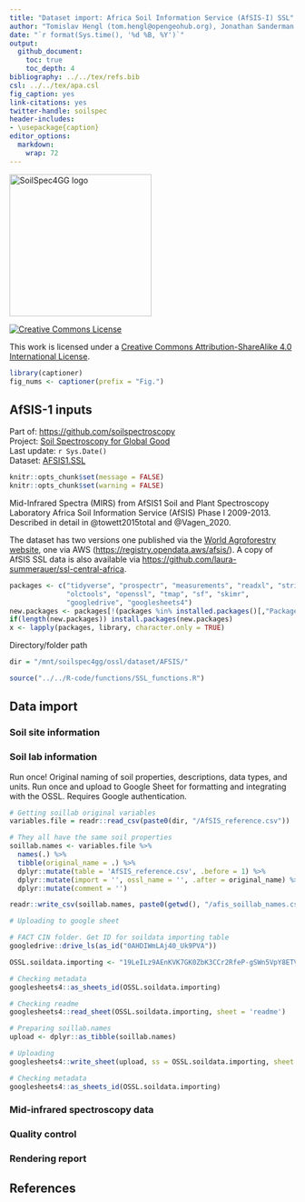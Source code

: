 ```yaml
---
title: "Dataset import: Africa Soil Information Service (AfSIS-I) SSL"
author: "Tomislav Hengl (tom.hengl@opengeohub.org), Jonathan Sanderman (jsanderman@woodwellclimate.org), and Jose Lucas Safanelli (jsafanelli@woodwellclimate.org) - "
date: "`r format(Sys.time(), '%d %B, %Y')`"
output: 
  github_document:
    toc: true
    toc_depth: 4
bibliography: ../../tex/refs.bib
csl: ../../tex/apa.csl  
fig_caption: yes
link-citations: yes
twitter-handle: soilspec
header-includes:
- \usepackage{caption}
editor_options: 
  markdown: 
    wrap: 72
---
```


[<img src="../../img/soilspec4gg-logo_fc.png" alt="SoilSpec4GG logo" width="250"/>](https://soilspectroscopy.org/)

[<img alt="Creative Commons License" style="border-width:0" src="https://i.creativecommons.org/l/by-sa/4.0/88x31.png" />](http://creativecommons.org/licenses/by-sa/4.0/)

This work is licensed under a [Creative Commons Attribution-ShareAlike 4.0 International License](http://creativecommons.org/licenses/by-sa/4.0/).


```r
library(captioner)
fig_nums <- captioner(prefix = "Fig.")
```

## AfSIS-1 inputs

Part of: <https://github.com/soilspectroscopy>  
Project: [Soil Spectroscopy for Global
Good](https://soilspectroscopy.org)  
Last update: `r Sys.Date()`  
Dataset: [AFSIS1.SSL](https://soilspectroscopy.github.io/ossl-manual/soil-spectroscopy-tools-and-users.html#afsis1.ssl)

```r
knitr::opts_chunk$set(message = FALSE)
knitr::opts_chunk$set(warning = FALSE)
```

Mid-Infrared Spectra (MIRS) from AfSIS1 Soil and Plant Spectroscopy Laboratory Africa Soil Information Service (AfSIS) Phase I 2009-2013. Described in detail in @towett2015total and @Vagen_2020.

The dataset has two versions one published via the [World Agroforestry website](https://doi.org/10.34725/DVN/QXCWP1), one via AWS (<https://registry.opendata.aws/afsis/>). A copy of AfSIS SSL data is also available via <https://github.com/laura-summerauer/ssl-central-africa>.

```r
packages <- c("tidyverse", "prospectr", "measurements", "readxl", "stringr",
              "olctools", "openssl", "tmap", "sf", "skimr",
              "googledrive", "googlesheets4")
new.packages <- packages[!(packages %in% installed.packages()[,"Package"])]
if(length(new.packages)) install.packages(new.packages)
x <- lapply(packages, library, character.only = TRUE)
```

Directory/folder path

```r
dir = "/mnt/soilspec4gg/ossl/dataset/AFSIS/"
```

```r
source("../../R-code/functions/SSL_functions.R")
```

## Data import

### Soil site information

### Soil lab information

Run once! Original naming of soil properties, descriptions, data types, and units. Run once and upload to Google Sheet for formatting and integrating with the OSSL. Requires Google authentication.

```r
# Getting soillab original variables
variables.file = readr::read_csv(paste0(dir, "/AfSIS_reference.csv"))

# They all have the same soil properties
soillab.names <- variables.file %>%
  names(.) %>%
  tibble(original_name = .) %>%
  dplyr::mutate(table = 'AfSIS_reference.csv', .before = 1) %>%
  dplyr::mutate(import = '', ossl_name = '', .after = original_name) %>%
  dplyr::mutate(comment = '')

readr::write_csv(soillab.names, paste0(getwd(), "/afis_soillab_names.csv"))

# Uploading to google sheet

# FACT CIN folder. Get ID for soildata importing table
googledrive::drive_ls(as_id("0AHDIWmLAj40_Uk9PVA"))

OSSL.soildata.importing <- "19LeILz9AEnKVK7GK0ZbK3CCr2RfeP-gSWn5VpY8ETVM"

# Checking metadata
googlesheets4::as_sheets_id(OSSL.soildata.importing)

# Checking readme
googlesheets4::read_sheet(OSSL.soildata.importing, sheet = 'readme')

# Preparing soillab.names
upload <- dplyr::as_tibble(soillab.names)

# Uploading
googlesheets4::write_sheet(upload, ss = OSSL.soildata.importing, sheet = "AFSIS")

# Checking metadata
googlesheets4::as_sheets_id(OSSL.soildata.importing)
```

### Mid-infrared spectroscopy data

### Quality control

### Rendering report

## References

<!-- ### Soil site and laboratory data import: -->

<!-- ```{r} -->
<!-- afsis1.xy = read.csv("/mnt/diskstation/data/Soil_points/AF/AfSIS_SSL/2009-2013/Georeferences/georeferences.csv") -->
<!-- afsis1.xy$observation.date.begin_iso.8601_yyyy.mm.dd = "2011-12-01" -->
<!-- afsis1.xy$observation.date.end_iso.8601_yyyy.mm.dd = "2013-12-01" -->
<!-- #afsis1.lst = list.files("/mnt/diskstation/data/Soil_points/AF/AfSIS_SSL/2009-2013/Wet_Chemistry", pattern=glob2rx("*.csv$"), full.names = TRUE, recursive = TRUE) -->
<!-- #afsis1.hor = plyr::rbind.fill(lapply(afsis1.lst, read.csv)) -->
<!-- afsis1.hor = read.csv(paste0(dir, "AFSIS_ICRAFwetchem.csv")) -->
<!-- tansis.xy = read.csv("/mnt/diskstation/data/Soil_points/AF/AfSIS_SSL/tansis/Georeferences/georeferences.csv") -->
<!-- #summary(tansis.xy$Sampling.date) -->
<!-- tansis.xy$observation.date.begin_iso.8601_yyyy.mm.dd = "2018-01-01" -->
<!-- tansis.xy$observation.date.end_iso.8601_yyyy.mm.dd = "2018-12-01" -->
<!-- tansis.lst = list.files("/mnt/diskstation/data/Soil_points/AF/AfSIS_SSL/tansis/Wet_Chemistry", pattern=glob2rx("*.csv$"), full.names = TRUE, recursive = TRUE) -->
<!-- tansis.hor = plyr::rbind.fill(lapply(tansis.lst, read.csv)) -->
<!-- ## bind everything into single table -->
<!-- afsis1t.df = plyr::rbind.fill(list(plyr::join(afsis1.hor, afsis1.xy, by="SSN"), plyr::join(tansis.hor, tansis.xy, by="SSN"))) -->
<!-- afsis1t.df$layer.upper.depth_usda_cm = ifelse(afsis1t.df$Depth=="sub", 20, 0) -->
<!-- afsis1t.df$layer.lower.depth_usda_cm = ifelse(afsis1t.df$Depth=="sub", 50, 20) -->
<!-- afsis1t.df$layer.sequence_usda_uint16 = ifelse(afsis1t.df$Depth=="sub", 2, 1) -->
<!-- summary(afsis1t.df$Acidified.carbon) -->
<!-- ## remove empty columns: -->
<!-- afsis1t.df = afsis1t.df[,-which(sapply(afsis1t.df, function(i){sum(!is.na(i))<100}))] -->
<!-- dim(afsis1t.df) -->
<!-- ``` -->

<!-- #### Soil lab information -->

<!-- Harmonization function: -->

<!-- ```{r} -->
<!-- in.name = c("Psa.w4clay", "Psa.w4silt", "Psa.w4sand", "ExAc", -->
<!--             "M3.P", "M3.Zn", "M3.Ca", "M3.Mg", "M3.Na", "M3.K", "EC", "Acidified.carbon",  -->
<!--             "Total.nitrogen", "PH", "layer.upper.depth_usda_cm",  -->
<!--             "layer.lower.depth_usda_cm", "layer.sequence_usda_uint16", "Latitude", "Longitude", -->
<!--             "Scientist") -->
<!-- #in.name[which(!in.name %in% names(afsis1t.df))] -->
<!-- afsis1.yw = as.data.frame(afsis1t.df[,in.name]) -->
<!-- out.name = c("clay.tot_usda.3a1_wpct", "silt.tot_usda.3a1_wpct", -->
<!--              "sand.tot_usda.3a1_wpct", "al.kcl_usda.4b3_cmolkg", "p.ext_usda.4d6_mgkg",  -->
<!--              "zn.meh3_usda.4d6_mgkg", "ca.meh3_usda.4d6_mgkg", "mg.meh3_usda.4d6_mgkg", -->
<!--              "na.meh3_usda.4d6_mgkg", "k.meh3_usda.4d6_mgkg", "ec.w_usda.4f1_dsm", "oc_usda.calc_wpct",  -->
<!--             "n.tot_usda.4h2_wpct", "ph.h2o_usda.4c1_index", "layer.upper.depth_usda_cm",  -->
<!--             "layer.lower.depth_usda_cm", "layer.sequence_usda_uint16", "latitude_wgs84_dd", "longitude_wgs84_dd", -->
<!--             "surveyor.title_utf8_txt") -->
<!-- ## compare values -->
<!-- #summary(afsis1.yw$Latitude) -->
<!-- fun.lst = as.list(rep("x*1", length(in.name))) -->
<!-- fun.lst[[which(in.name=="Scientist")]] = "paste(x)" -->
<!-- ## save translation rules: -->
<!-- #View(data.frame(in.name, out.name, unlist(fun.lst))) -->
<!-- write.csv(data.frame(in.name, out.name, unlist(fun.lst)), "./afsis1_soilab_transvalues.csv") -->
<!-- afsis1.soil = transvalues(afsis1.yw, out.name, in.name, fun.lst) -->
<!-- afsis1.soil$id.layer_local_c = afsis1t.df$SSN -->
<!-- #summary(duplicated(afsis1.soil$id.layer_local_c)) -->
<!-- ``` -->

<!-- Exporting the table: -->

<!-- ```{r} -->
<!-- afsis1.soil$id.layer_uuid_c = openssl::md5(make.unique(paste0(afsis1.soil$id.layer_local_c))) -->
<!-- afsis1.soil$sample.doi_idf_c = "10.1016/j.geodrs.2015.06.002" -->
<!-- afsis1.soil$sample.contact.name_utf8_txt = "Keith Shepherd" -->
<!-- afsis1.soil$sample.contact.email_ietf_email = "afsis.info@africasoils.net" -->
<!-- x.na = soilab.name[which(!soilab.name %in% names(afsis1.soil))] -->
<!-- if(length(x.na)>0){ for(i in x.na){ afsis1.soil[,i] <- NA } } -->
<!-- soilab.rds = paste0(dir, "ossl_soillab_v1.rds") -->
<!-- if(!file.exists(soilab.rds)){ -->
<!--   saveRDS.gz(afsis1.soil[,soilab.name], soilab.rds) -->
<!-- } -->
<!-- ``` -->

<!-- #### Soil site information -->

<!-- ```{r} -->
<!-- afsis1.site = as.data.frame(afsis1.soil[,c("layer.upper.depth_usda_cm", "layer.lower.depth_usda_cm",  -->
<!--                                            "layer.sequence_usda_uint16", "latitude_wgs84_dd", "longitude_wgs84_dd", -->
<!--                                            "surveyor.title_utf8_txt", "id.layer_local_c")]) -->
<!-- afsis1.site$id.location_olc_c = olctools::encode_olc(afsis1.site$latitude_wgs84_dd, afsis1.site$longitude_wgs84_dd, 10) -->
<!-- ``` -->

<!-- Exporting the table: -->

<!-- ```{r} -->
<!-- afsis1.site$id.layer_uuid_c = openssl::md5(make.unique(paste0(afsis1.site$id.layer_local_c))) -->
<!-- afsis1.site$observation.ogc.schema.title_ogc_txt = 'Open Soil Spectroscopy Library' -->
<!-- afsis1.site$observation.ogc.schema_idn_url = 'https://soilspectroscopy.github.io' -->
<!-- afsis1.site$dataset.title_utf8_txt = "Africa Soil Information Service (AfSIS-1)" -->
<!-- afsis1.site$surveyor.address_utf8_txt = "ICRAF, PO Box 30677, Nairobi, 00100, Kenya" -->
<!-- afsis1.site$dataset.code_ascii_c = "AFSIS1.SSL" -->
<!-- afsis1.site$location.method_any_c = "GPS" -->
<!-- afsis1.site$location.error_any_m = 30 -->
<!-- afsis1.site$observation.date.begin_iso.8601_yyyy.mm.dd = as.Date("1996-11-01") -->
<!-- afsis1.site$observation.date.end_iso.8601_yyyy.mm.dd = as.Date("2006-11-01") -->
<!-- afsis1.site$dataset.license.title_ascii_txt = "ODC Open Database License"  -->
<!-- afsis1.site$dataset.license.address_idn_url = "https://opendatacommons.org/licenses/odbl/" -->
<!-- afsis1.site$dataset.address_idn_url = "ICRAF, PO Box 30677, Nairobi, 00100, Kenya" -->
<!-- afsis1.site$dataset.owner_utf8_txt = "the World Agroforestry Centre (ICRAF), Crop Nutrition Laboratory Services Ltd. (CROPNUTS), and Rothamsted Research (RRES)" -->
<!-- afsis1.site$dataset.contact.name_utf8_txt = "Keith Shepherd" -->
<!-- afsis1.site$dataset.contact_ietf_email = "afsis.info@africasoils.net" -->
<!-- x.na = site.name[which(!site.name %in% names(afsis1.site))] -->
<!-- if(length(x.na)>0){ for(i in x.na){ afsis1.site[,i] <- NA } } -->
<!-- soilsite.rds = paste0(dir, "ossl_soilsite_v1.rds") -->
<!-- if(!file.exists(soilsite.rds)){ -->
<!--   saveRDS.gz(afsis1.site[,site.name], soilsite.rds) -->
<!-- } -->
<!-- ``` -->


<!-- ### Mid-infrared spectroscopy data -->

<!-- Mid-infrared (MIR) soil spectroscopy raw data (<https://doi.org/10.34725/DVN/QXCWP1>): -->

<!-- ```{r} -->
<!-- mir.afsis1.lst = list.files(paste0(dir, "afsis_mir_2013"), pattern=glob2rx("*.csv$"), full.names = TRUE, recursive = TRUE) -->
<!-- afsis1.mir = plyr::rbind.fill(lapply(mir.afsis1.lst, vroom::vroom)) -->
<!-- dim(afsis1.mir) -->
<!-- ## 18257  1753 -->
<!-- ## an independent copy: -->
<!-- #afsis1.mir2 = vroom::vroom("/mnt/diskstation/data/ossl/dataset/CASSL/spectra_data/afsis_sectra.csv") -->
<!-- #str(which(!afsis1.mir2$sample_id %in% afsis1.mir$SSN)) -->
<!-- ``` -->

<!-- Add the [Universal Unique -->
<!-- Identifier](https://cran.r-project.org/web/packages/uuid/) (UUI): -->

<!-- ```{r} -->
<!-- afsis1.mir$id.scan_uuid_c = openssl::md5(make.unique(paste0("AFSIS.SSL", afsis1.mir$SSN))) -->
<!-- ``` -->

<!-- Resampling the MIR spectra from the original window size to 2 cm-1 in `afsis1.abs`. -->
<!-- This operation can be time-consuming: -->

<!-- ```{r} -->
<!-- sel.abs = names(afsis1.mir)[grep("^m", names(afsis1.mir))] -->
<!-- ## 1749 -->
<!-- afsis1.mir$id.scan_local_c = paste(afsis1.mir$Country, afsis1.mir$Num, sep="_") -->
<!-- afsis1.abs = afsis1.mir[,c("id.scan_uuid_c", "SSN", "id.scan_local_c", sel.abs)] -->
<!-- na.lst = rowSums(afsis1.abs[,sel.abs]) -->
<!-- str(which(is.na(na.lst))) -->
<!-- ## several incomplete scans -->
<!-- afsis1.abs = afsis1.abs[-which(is.na(na.lst)),] -->
<!-- dim(afsis1.abs) -->
<!-- ``` -->

<!-- Detect all values out of range: -->

<!-- ```{r} -->
<!-- wav.mir = as.numeric(gsub("m", "", sel.abs)) # Get wavelength only -->
<!-- #summary(wav.mir) -->
<!-- # Creating a matrix with only spectral values to resample it -->
<!-- afsis1.mir.spec = as.matrix(afsis1.abs[,sel.abs]) -->
<!-- colnames(afsis1.mir.spec) = wav.mir -->
<!-- rownames(afsis1.mir.spec) = afsis1.abs$id.scan_uuid_c -->
<!-- samples.na.gaps = apply(afsis1.mir.spec, 1, FUN=function(j){ round(100*sum(is.na(j))/length(j), 3)})  -->
<!-- samples.negative = apply(afsis1.mir.spec, 1, FUN=function(j){ round(100*sum(j <= 0, na.rm=TRUE)/length(j), 3) }) -->
<!-- sum(samples.negative>0) -->
<!-- samples.extreme = apply(afsis1.mir.spec, 1, FUN=function(j){ round(100*sum(j >= 3, na.rm=TRUE)/length(j), 3) }) -->
<!-- sum(samples.extreme>0) -->
<!-- ## only 1 scan with extreme values -->
<!-- ``` -->

<!-- ```{r} -->
<!-- ## resample values -->
<!-- afsis1.mir = prospectr::resample(afsis1.mir.spec, wav.mir, seq(600, 4000, 2))  -->
<!-- ## Error in splinefun(x = wav, y = x) : zero non-NA points -->
<!-- afsis1.mir = round(as.data.frame(afsis1.mir)*1000) -->
<!-- mir.n = paste0("scan_mir.", seq(600, 4000, 2), "_abs") -->
<!-- colnames(afsis1.mir) = mir.n -->
<!-- #dim(afsis1.mir) -->
<!-- #summary(afsis1.mir$scan_mir.602_abs) -->
<!-- afsis1.mir$id.scan_uuid_c = rownames(afsis1.mir) -->
<!-- ``` -->

<!-- Plotting MIR spectra to see if there are still maybe negative values in the table: -->

<!-- ```{r} -->
<!-- matplot(y=as.vector(t(afsis1.mir[250,mir.n])), x=seq(600, 4000, 2), -->
<!--         ylim = c(0,3000), -->
<!--         type = 'l',  -->
<!--         xlab = "Wavelength",  -->
<!--         ylab = "Absorbance" -->
<!--         ) -->
<!-- ``` -->

<!-- Export final MIR table: -->

<!-- ```{r} -->
<!-- afsis1.mir$id.layer_local_c = plyr::join(afsis1.mir["id.scan_uuid_c"], afsis1.abs[c("id.scan_uuid_c","SSN")])$SSN -->
<!-- afsis1.mir$id.scan_local_c = plyr::join(afsis1.mir["id.scan_uuid_c"], afsis1.abs[c("id.scan_uuid_c","id.scan_local_c")])$id.scan_local_c -->
<!-- afsis1.mir$id.layer_uuid_c = plyr::join(afsis1.mir["id.layer_local_c"], afsis1.soil[c("id.layer_local_c","id.layer_uuid_c")], match="first")$id.layer_uuid_c -->
<!-- summary(is.na(afsis1.mir$id.layer_uuid_c)) -->
<!-- ## 16346 without soil data -->
<!-- afsis1.mir$model.name_utf8_txt = "Bruker Tensor 27/HTs -XT_FT-IR" -->
<!-- afsis1.mir$model.code_any_c = "Bruker_Tensor_27.HTS.XT" -->
<!-- afsis1.mir$method.light.source_any_c = "" -->
<!-- afsis1.mir$method.preparation_any_c = "" -->
<!-- afsis1.mir$scan.file_any_c = "" -->
<!-- afsis1.mir$scan.date.begin_iso.8601_yyyy.mm.dd = as.Date("2009-01-01") -->
<!-- afsis1.mir$scan.date.end_iso.8601_yyyy.mm.dd = as.Date("2013-12-01") -->
<!-- afsis1.mir$scan.license.title_ascii_txt = "CC-BY" -->
<!-- afsis1.mir$scan.license.address_idn_url = "https://creativecommons.org/licenses/by/4.0/" -->
<!-- afsis1.mir$scan.doi_idf_c = "10.34725/DVN/QXCWP1" -->
<!-- afsis1.mir$scan.contact.name_utf8_txt = "Vagen, Tor-Gunnar (World Agroforestry)" -->
<!-- afsis1.mir$scan.contact.email_ietf_email = "afsis.info@africasoils.net" -->
<!-- #summary(is.na(afsis1.mir$id.scan_uuid_c)) -->
<!-- afsis1.mir$scan.mir.nafreq_ossl_pct = samples.na.gaps -->
<!-- afsis1.mir$scan.mir.negfreq_ossl_pct = samples.negative -->
<!-- afsis1.mir$scan.mir.extfreq_ossl_pct = samples.extreme -->
<!-- ``` -->

<!-- Save to RDS file: -->

<!-- ```{r} -->
<!-- x.na = mir.name[which(!mir.name %in% names(afsis1.mir))] -->
<!-- if(length(x.na)>0){ for(i in x.na){ afsis1.mir[,i] <- NA } } -->
<!-- str(afsis1.mir[,mir.name[1:24]]) -->
<!-- mir.rds = paste0(dir, "ossl_mir_v1.rds") -->
<!-- if(!file.exists(mir.rds)){ -->
<!--   saveRDS.gz(afsis1.mir[,mir.name], mir.rds) -->
<!--   #arrow::write_parquet(afsis1.mir[,mir.name], paste0(dir, "ossl_mir_v1.parquet")) -->
<!-- } -->
<!-- #rm(afsis1.mir.spec); rm(afsis1.abs) -->
<!-- #gc() -->
<!-- ``` -->


<!-- ### Quality control -->

<!-- Check if some points don't have any spectral scans: -->

<!-- ```{r} -->
<!-- summary(is.na(afsis1.mir$id.scan_uuid_c)) -->
<!-- mis.r = afsis1.mir$id.layer_uuid_c %in% afsis1.site$id.layer_uuid_c -->
<!-- summary(mis.r) -->
<!-- ## some 16,346 scans have no soil data attached to it -->
<!-- summary(duplicated(afsis1.mir$id.scan_uuid_c)) -->
<!-- ``` -->


<!-- ### Distribution of points -->

<!-- We can plot an world map showing distribution of the sampling locations -->
<!-- for the AfSIS-1 points. -->

<!-- ```{r, afsis1.pnts_sites} -->
<!-- afsis1.map = NULL -->
<!-- library(maptools) -->
<!-- data(wrld_simpl) -->
<!-- afr = wrld_simpl[wrld_simpl$REGION==2,] -->
<!-- mapWorld = borders(afr, colour = 'gray50', fill = 'gray50') -->
<!-- afsis1.map = ggplot() + mapWorld -->
<!-- afsis1.map = afsis1.map + geom_point(aes(x=afsis1.site$longitude_wgs84_dd, y=afsis1.site$latitude_wgs84_dd), color = 'blue', shape = 18, size=.9) + coord_fixed(ratio=1.1) -->
<!-- afsis1.map -->
<!-- ``` -->

<!-- `r fig_nums("afsis1.pnts_sites", "afsis1-ISRIC locations of sites across the globe.")` -->

<!-- Warning: Removed 167 rows containing missing values (geom_point). -->

<!-- ```{r, eval=FALSE} -->
<!-- #save.image.pigz(file=paste0(dir, "afsis1.RData"), n.cores=32) -->
<!-- #rmarkdown::render("dataset/AFSIS/README.Rmd") -->
<!-- ``` -->

<!-- ## References -->
